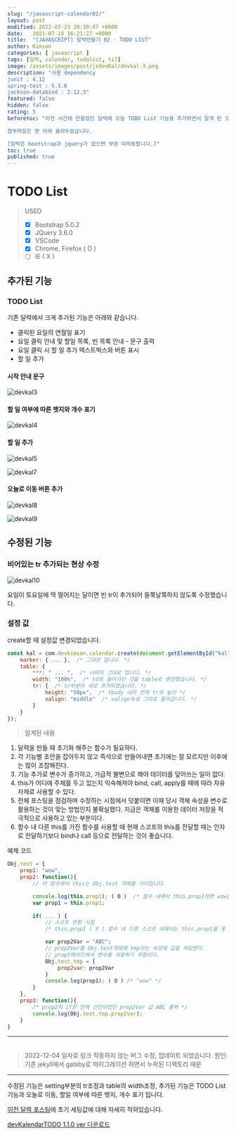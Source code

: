 ```yaml
---
slug: "/javascript-calendar02/"
layout: post
modified: 2022-03-23 20:30:47 +0000
date:   2021-07-18 16:21:27 +0000
title:  "[JAVASCRIPT] 달력만들기 02 - TODO LIST"
author: Kimson
categories: [ javascript ]
tags: [달력, calendar, todolist, til]
image: /assets/images/post/jsdevKal/devkal-3.png
description: "사용 dependency
junit : 4.12
spring-test : 5.3.6
jackson-databind : 2.12.3"
featured: false
hidden: false
rating: 5
beforetoc: "이전 시간에 만들었던 달력에 오늘 TODO List 기능을 추가하면서 알게 된 것들과 수정된 부분을 정리하고자 포스팅합니다.

첨부파일은 맨 아래 올려두었습니다.

[달력은 bootstrap과 jquery가 없으면 부분 미작동합니다.]"
toc: true
published: true
---
```


# TODO List

> USED
> 
> - [x] Bootstrap 5.0.2
> - [x] JQuery 3.6.0
> - [x] VSCode
> - [x] Chrome, Firefox ( O )
> - [ ] IE ( X )

## 추가된 기능

### TODO List

기존 달력에서 크게 추가된 기능은 아래와 같습니다.

- 클릭된 요일의 연월일 표기
- 요일 클릭 안내 및 할일 목록, 빈 목록 안내 - 문구 출력
- 요일 클릭 시 할 일 추가 텍스트박스와 버튼 표시
- 할 일 추가

#### 시작 안내 문구

![devkal3](/assets/images/post/jsdevKal/devkal-3.png)

#### 할 일 여부에 따른 뱃지와 개수 표기

![devkal4](/assets/images/post/jsdevKal/devkal-4.png)

#### 할 일 추가

![devkal5](/assets/images/post/jsdevKal/devkal-5.png)

![devkal7](/assets/images/post/jsdevKal/devkal-7.png)


#### 오늘로 이동 버튼 추가

![devkal8](/assets/images/post/jsdevKal/devkal-8.png)

![devkal9](/assets/images/post/jsdevKal/devkal-9.png)

## 수정된 기능

### 비어있는 tr 추가되는 현상 수정

![devkal10](/assets/images/post/jsdevKal/devkal-10.png)

요일이 토요일에 딱 떨어지는 달이면 빈 tr이 추가되어 들쭉날쭉하지 않도록 수정했습니다.

### 설정 값

create할 때 설정값 변경되었습니다.

```javascript
const kal = com.devkimson.calendar.create(document.getElementById("kal"||"kal", {
    marker: { ... },  /* 그대로 입니다. */
    table: {
        ***: " ... ",  /* 나머지 그대로 입니다. */
        width: "100%",  /* td로 들어가던 것을 table로 변경했습니다. */
        tr: {  /* tr부분이 새로 추가되었습니다. */
            height: "50px",  /* tbody 내의 전체 tr의 높이 */
            valign: "middle"  /* valign속성 그대로 들어갑니다. */
        }
    }
});
```

>알게된 내용

1. 달력을 만들 때 초기화 해주는 함수가 필요하다.
2. 각 기능별 초안을 잡아두지 않고 즉석으로 만들어내면 초기에는 잘 모르지만 이후에는 많이 조잡해진다.
3. 기능 추가로 변수가 증가하고, 가급적 불변으로 해야 데이터를 덮어쓰는 일이 없다.
4. this가 어디에 주체를 두고 있는지 익숙해져야 bind, call, apply를 때에 따라 자유자제로 사용할 수 있다.
5. 전체 포스팅을 점검하며 수정하는 시점에서 덧붙이면 이때 당시 객체 속성을 변수로 활용하는 것이 맞는 방법인지 불확실했다. 지금은 객체를 이용한 데이터 저장을 적극적으로 사용하고 있는 부분이다.
6. 함수 내 다른 this를 가진 함수를 사용할 때 현재 스코프의 this를 전달할 때는 인자로 전달하기보다 bind나 call 등으로 전달하는 것이 좋습니다.

예제 코드
```javascript
Obj.test = {
    prop1: "wow",
    prop2: function(){
        // 이 함수에서 this는 Obj.test 객체를 가리킵니다.

        console.log(this.prop1); ( O )  /* 함수 내에서 this.prop1하면 wow를 가져옴 */
        var prop1 = this.prop1;
        
        if( ... ) {
            // 스코프 변환 시점
            /* this.prop1 ( X ) 함수 내 다른 스코프 내에서는 this.prop1을 못 가져옴 */

            var prop2Var = "ABC";
            // prop2Var를 Obj.test객체에 tmp라는 속성에 값을 저장한다.
            // prop3메서드에서 변수를 사용하기 위함이다.
            Obj.test.tmp = {
                prop2var: prop2Var
            }
            console.log(prop1); ( O ) /* "wow" */
        }
    },
    prop3: function(){
        /* prop2의 if문 안에 선언되었던 prop2Var 값 ABC 출력 */
        console.log(Obj.test.tmp.prop2var);
    }
}
```

-----

<div>
    <table id="kal" class="table text-center table-hover"></table>
</div>
<script src="/lib/devkalendar.js"></script>

> 2022-12-04 일자로 링크 작동하지 않는 버그 수정, 업데이트 되었습니다. 원인: 기존 jekyll에서 gatsby로 마이그레이션 하면서 누락된 디렉토리 때문

-----

수정된 기능은 setting부분의 tr조정과 table의 width조정, 추가된 기능은 TODO List 기능과 오늘로 이동, 할일 여부에 따른 뱃지, 개수 표기 입니다.

[이전 달력 포스팅](/javascript-calendar/)에 초기 세팅값에 대해 자세히 적혀있습니다.

[devKalendarTODO 1.1.0 ver 다운로드](https://github.com/kkn1125/blog-comments/files/10148672/kalendarJS.zip)
